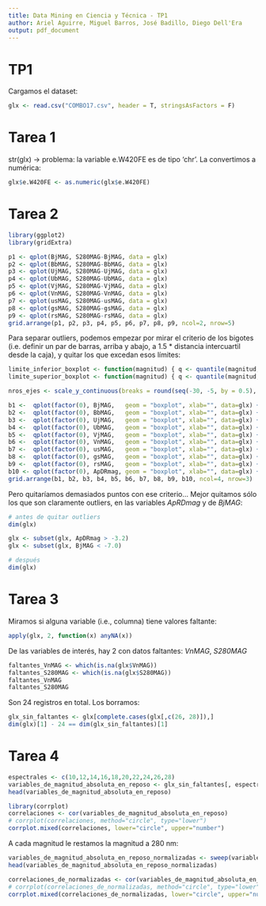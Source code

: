 ```yaml
---
title: Data Mining en Ciencia y Técnica - TP1
author: Ariel Aguirre, Miguel Barros, José Badillo, Diego Dell'Era
output: pdf_document
---
```


TP1
===

Cargamos el dataset:

```r
glx <- read.csv("COMBO17.csv", header = T, stringsAsFactors = F)
```

# Tarea 1

str(glx) -> problema: la variable e.W420FE es de tipo 'chr'. La convertimos a numérica:

```r
glx$e.W420FE <- as.numeric(glx$e.W420FE)
```

# Tarea 2

```r
library(ggplot2)
library(gridExtra)

p1 <- qplot(BjMAG, S280MAG-BjMAG, data = glx)
p2 <- qplot(BbMAG, S280MAG-BbMAG, data = glx)
p3 <- qplot(UjMAG, S280MAG-UjMAG, data = glx)
p4 <- qplot(UbMAG, S280MAG-UbMAG, data = glx)
p5 <- qplot(VjMAG, S280MAG-VjMAG, data = glx)
p6 <- qplot(VnMAG, S280MAG-VnMAG, data = glx)
p7 <- qplot(usMAG, S280MAG-usMAG, data = glx)
p8 <- qplot(gsMAG, S280MAG-gsMAG, data = glx)
p9 <- qplot(rsMAG, S280MAG-rsMAG, data = glx)
grid.arrange(p1, p2, p3, p4, p5, p6, p7, p8, p9, ncol=2, nrow=5)
```

Para separar outliers, podemos empezar por mirar el criterio de los bigotes (i.e. definir un par de barras, arriba y abajo, a 1.5 * distancia intercuartil desde la caja), y quitar los que excedan esos límites:

```r
limite_inferior_boxplot <- function(magnitud) { q <- quantile(magnitud, na.rm=TRUE); return (q[2] - (q[4] - q[2]) * 1.5) }
limite_superior_boxplot <- function(magnitud) { q <- quantile(magnitud, na.rm=TRUE); return (q[4] + (q[4] - q[2]) * 1.5) }

nros_ejes <- scale_y_continuous(breaks = round(seq(-30, -5, by = 0.5), 1))

b1 <-  qplot(factor(0), BjMAG,   geom = "boxplot", xlab="", data=glx) + geom_hline(yintercept=limite_inferior_boxplot(glx$BjMAG))   + geom_hline(yintercept=limite_superior_boxplot(glx$BjMAG)) + nros_ejes
b2 <-  qplot(factor(0), BbMAG,   geom = "boxplot", xlab="", data=glx) + geom_hline(yintercept=limite_inferior_boxplot(glx$BbMAG))   + geom_hline(yintercept=limite_superior_boxplot(glx$BbMAG)) + nros_ejes
b3 <-  qplot(factor(0), UjMAG,   geom = "boxplot", xlab="", data=glx) + geom_hline(yintercept=limite_inferior_boxplot(glx$UjMAG))   + geom_hline(yintercept=limite_superior_boxplot(glx$UjMAG)) + nros_ejes
b4 <-  qplot(factor(0), UbMAG,   geom = "boxplot", xlab="", data=glx) + geom_hline(yintercept=limite_inferior_boxplot(glx$UbMAG))   + geom_hline(yintercept=limite_superior_boxplot(glx$UbMAG)) + nros_ejes
b5 <-  qplot(factor(0), VjMAG,   geom = "boxplot", xlab="", data=glx) + geom_hline(yintercept=limite_inferior_boxplot(glx$VjMAG))   + geom_hline(yintercept=limite_superior_boxplot(glx$VjMAG)) + nros_ejes
b6 <-  qplot(factor(0), VnMAG,   geom = "boxplot", xlab="", data=glx) + geom_hline(yintercept=limite_inferior_boxplot(glx$VnMAG))   + geom_hline(yintercept=limite_superior_boxplot(glx$VnMAG)) + nros_ejes
b7 <-  qplot(factor(0), usMAG,   geom = "boxplot", xlab="", data=glx) + geom_hline(yintercept=limite_inferior_boxplot(glx$usMAG))   + geom_hline(yintercept=limite_superior_boxplot(glx$usMAG)) + nros_ejes
b8 <-  qplot(factor(0), gsMAG,   geom = "boxplot", xlab="", data=glx) + geom_hline(yintercept=limite_inferior_boxplot(glx$gsMAG))   + geom_hline(yintercept=limite_superior_boxplot(glx$gsMAG)) + nros_ejes
b9 <-  qplot(factor(0), rsMAG,   geom = "boxplot", xlab="", data=glx) + geom_hline(yintercept=limite_inferior_boxplot(glx$rsMAG))   + geom_hline(yintercept=limite_superior_boxplot(glx$rsMAG)) + nros_ejes
b10 <- qplot(factor(0), ApDRmag, geom = "boxplot", xlab="", data=glx) + geom_hline(yintercept=limite_inferior_boxplot(glx$ApDRmag)) + geom_hline(yintercept=limite_superior_boxplot(glx$ApDRmag)) + scale_y_continuous(breaks = round(seq(min(glx$ApDRmag), max(glx$ApDRmag), by = 0.5), 1))
grid.arrange(b1, b2, b3, b4, b5, b6, b7, b8, b9, b10, ncol=4, nrow=3)
```

Pero quitaríamos demasiados puntos con ese criterio... Mejor quitamos sólo los que son claramente outliers, en las variables *ApRDmag* y de *BjMAG*:

```r
# antes de quitar outliers
dim(glx)

glx <- subset(glx, ApDRmag > -3.2)
glx <- subset(glx, BjMAG < -7.0)

# después
dim(glx)
```

# Tarea 3

Miramos si alguna variable (i.e., columna) tiene valores faltante:

```r
apply(glx, 2, function(x) anyNA(x))
```

De las variables de interés, hay 2 con datos faltantes: *VnMAG*, *S280MAG*

```r
faltantes_VnMAG <- which(is.na(glx$VnMAG))
faltantes_S280MAG <- which(is.na(glx$S280MAG))
faltantes_VnMAG
faltantes_S280MAG
```

Son 24 registros en total. Los borramos:

```r
glx_sin_faltantes <- glx[complete.cases(glx[,c(26, 28)]),]
dim(glx)[1] - 24 == dim(glx_sin_faltantes)[1]
```

# Tarea 4

```r
espectrales <- c(10,12,14,16,18,20,22,24,26,28)
variables_de_magnitud_absoluta_en_reposo <- glx_sin_faltantes[, espectrales]
head(variables_de_magnitud_absoluta_en_reposo)
```

```r
library(corrplot)
correlaciones <- cor(variables_de_magnitud_absoluta_en_reposo)
# corrplot(correlaciones, method="circle", type="lower")
corrplot.mixed(correlaciones, lower="circle", upper="number")
```

A cada magnitud le restamos la magnitud a 280 nm:

```r
variables_de_magnitud_absoluta_en_reposo_normalizadas <- sweep(variables_de_magnitud_absoluta_en_reposo[,1:9], 1, variables_de_magnitud_absoluta_en_reposo$S280MAG, `-`)
head(variables_de_magnitud_absoluta_en_reposo_normalizadas)
```

```r
correlaciones_de_normalizadas <- cor(variables_de_magnitud_absoluta_en_reposo_normalizadas)
# corrplot(correlaciones_de_normalizadas, method="circle", type="lower")
corrplot.mixed(correlaciones_de_normalizadas, lower="circle", upper="number")
```
